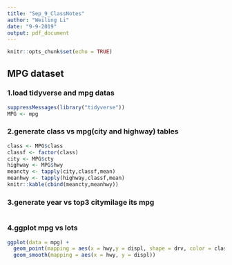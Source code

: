 ```yaml
---
title: "Sep_9_ClassNotes"
author: "Weiling Li"
date: "9-9-2019"
output: pdf_document
---
```


```r
knitr::opts_chunk$set(echo = TRUE)
```


## MPG dataset
### 1.load tidyverse and mpg datas
```R
suppressMessages(library("tidyverse"))
MPG <- mpg

```

### 2.generate class vs mpg(city and highway) tables
```R
class <- MPG$class
classf <- factor(class)
city <- MPG$cty
highway <- MPG$hwy
meancty <- tapply(city,classf,mean)
meanhwy <- tapply(highway,classf,mean)
knitr::kable(cbind(meancty,meanhwy))
```

### 3.generate year vs top3 citymilage its mpg

```R


```

### 4.ggplot mpg vs lots
```R
ggplot(data = mpg) + 
  geom_point(mapping = aes(x = hwy,y = displ, shape = drv, color = class,size = year))+
  geom_smooth(mapping = aes(x = hwy, y = displ))
```